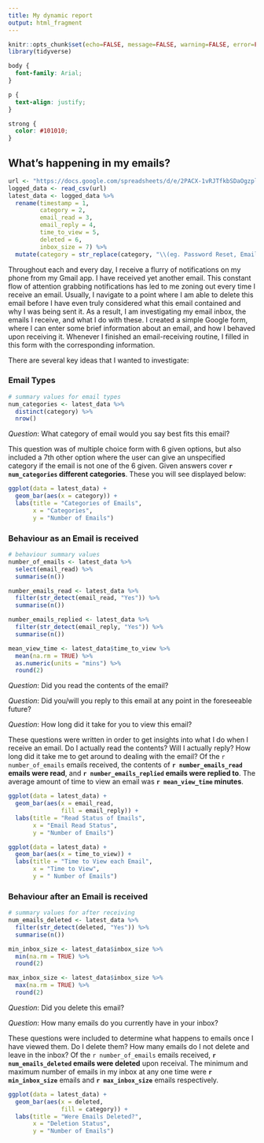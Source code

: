 ```yaml
---
title: My dynamic report
output: html_fragment
---
```


```r
knitr::opts_chunk$set(echo=FALSE, message=FALSE, warning=FALSE, error=FALSE, fig.width = 7, fig.height = 4)
library(tidyverse)
```

```css
body {
  font-family: Arial;
}

p {
  text-align: justify;
}

strong {
  color: #101010;
}
```

## What's happening in my emails?


```r
url <- "https://docs.google.com/spreadsheets/d/e/2PACX-1vRJTfkbSDaOgzplSQulCkgc1H5xJ2n5VnVDk1qzgsiYQRoJr0NHKQ2B5JX77orBEXK3J0wImxTUfRSf/pub?gid=916532695&single=true&output=csv"
logged_data <- read_csv(url)
latest_data <- logged_data %>%
  rename(timestamp = 1,
         category = 2,
         email_read = 3,
         email_reply = 4,
         time_to_view = 5,
         deleted = 6,
         inbox_size = 7) %>%
  mutate(category = str_replace(category, "\\(eg. Password Reset, Email Confirmation, Two Factor Authentication \\)", ""))
```

Throughout each and every day, I receive a flurry of notifications on my phone from my Gmail app. I have received yet another email. This constant flow of attention grabbing notifications has led to me zoning out every time I receive an email. Usually, I navigate to a point where I am able to delete this email before I have even truly considered what this email contained and why I was being sent it. As a result, I am investigating my email inbox, the emails I receive, and what I do with these. I created a simple Google form, where I can enter some brief information about an email, and how I behaved upon receiving it. Whenever I finished an email-receiving routine, I filled in this form with the corresponding information. 

There are several key ideas that I wanted to investigate:

### Email Types

```r
# summary values for email types
num_categories <- latest_data %>%
  distinct(category) %>%
  nrow()
```

*Question*: What category of email would you say best fits this email?

This question was of multiple choice form with 6 given options, but also included a 7th other option where the user can give an unspecified category if the email is not one of the 6 given. Given answers cover **`r num_categories` different categories**. These you will see displayed below:

```r
ggplot(data = latest_data) + 
  geom_bar(aes(x = category)) +
  labs(title = "Categories of Emails",
       x = "Categories",
       y = "Number of Emails")
```

### Behaviour as an Email is received

```r
# behaviour summary values
number_of_emails <- latest_data %>% 
  select(email_read) %>% 
  summarise(n())

number_emails_read <- latest_data %>%
  filter(str_detect(email_read, "Yes")) %>%
  summarise(n())

number_emails_replied <- latest_data %>%
  filter(str_detect(email_reply, "Yes")) %>%
  summarise(n())

mean_view_time <- latest_data$time_to_view %>%
  mean(na.rm = TRUE) %>%
  as.numeric(units = "mins") %>%
  round(2)
```

*Question*: Did you read the contents of the email?

*Question*: Did you/will you reply to this email at any point in the foreseeable future?

*Question*: How long did it take for you to view this email?

These questions were written in order to get insights into what I do when I receive an email. Do I actually read the contents? Will I actually reply? How long did it take me to get around to dealing with the email? Of the `r number_of_emails` emails received, the contents of **`r number_emails_read` emails were read**, and **`r number_emails_replied` emails were replied to**. The average amount of time to view an email was **`r mean_view_time` minutes**.

```r
ggplot(data = latest_data) + 
  geom_bar(aes(x = email_read,
               fill = email_reply)) +
  labs(title = "Read Status of Emails",
       x = "Email Read Status",
       y = "Number of Emails")

ggplot(data = latest_data) +
  geom_bar(aes(x = time_to_view)) +
  labs(title = "Time to View each Email",
       x = "Time to View",
       y = " Number of Emails")
```

### Behaviour after an Email is received

```r
# summary values for after receiving
num_emails_deleted <- latest_data %>%
  filter(str_detect(deleted, "Yes")) %>%
  summarise(n())

min_inbox_size <- latest_data$inbox_size %>%
  min(na.rm = TRUE) %>%
  round(2)

max_inbox_size <- latest_data$inbox_size %>%
  max(na.rm = TRUE) %>%
  round(2)
```

*Question*: Did you delete this email?

*Question*: How many emails do you currently have in your inbox?

These questions were included to determine what happens to emails once I have viewed them. Do I delete them? How many emails do I not delete and leave in the inbox? Of the `r number_of_emails` emails received, **`r num_emails_deleted` emails were deleted** upon receival. The minimum and maximum number of emails in my inbox at any one time were **`r min_inbox_size`** emails and **`r max_inbox_size`** emails respectively.

```r
ggplot(data = latest_data) + 
  geom_bar(aes(x = deleted,
               fill = category)) +
  labs(title = "Were Emails Deleted?",
       x = "Deletion Status",
       y = "Number of Emails")
```